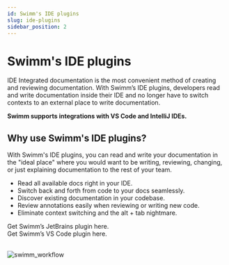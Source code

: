 ```yaml
---
id: Swimm's IDE plugins
slug: ide-plugins
sidebar_position: 2
---
```


# Swimm's IDE plugins
<Link href="https://swimm.io/blog/ide-integrated-documentation-using-swimm/"> IDE Integrated documentation</Link> is the most convenient method of creating and reviewing documentation. With Swimm’s IDE plugins, developers read and write documentation inside their IDE and no longer have to switch contexts to an external place to write documentation.

**Swimm supports integrations with VS Code and IntelliJ IDEs.**

## Why use Swimm's IDE plugins?

With Swimm's IDE plugins, you can read and write your documentation in the "ideal place" where you would want to be writing, reviewing, changing, or just explaining documentation to the rest of your team. 

- Read all available docs right in your IDE.
- Switch back and forth from code to your docs seamlessly. 
- Discover existing documentation in your codebase.
- Review annotations easily when reviewing or writing new code.
- Eliminate context switching and the alt + tab nightmare. 

<Link href="https://plugins.jetbrains.com/plugin/20716-swimm">Get Swimm’s JetBrains plugin here.</Link><br/>
<Link href="https://marketplace.visualstudio.com/items?itemName=Swimm.swimm">Get Swimm’s VS Code plugin here.</Link>
<br/><br/>

![swimm_workflow](../../static/img/swimm_eco_system.png)
